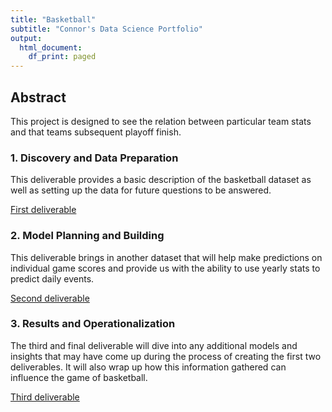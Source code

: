 ```yaml
---
title: "Basketball" 
subtitle: "Connor's Data Science Portfolio"
output:
  html_document:
    df_print: paged
---
```


## Abstract

This project is designed to see the relation between particular team stats and that teams subsequent playoff finish.

### 1. Discovery and Data Preparation

This deliverable provides a basic description of the basketball dataset as well as setting up the data for future questions to be answered.

[First deliverable](deliverable1.html)

### 2. Model Planning and Building

This deliverable brings in another dataset that will help make predictions on individual game scores and provide us with the ability to use yearly stats to predict daily events.  

[Second deliverable](deliverable2.html)

### 3. Results and Operationalization

The third and final deliverable will dive into any additional models and insights that may have come up during the process of creating the first two deliverables. It will also wrap up how this information gathered can influence the game of basketball.

[Third deliverable](deliverable3.html)
